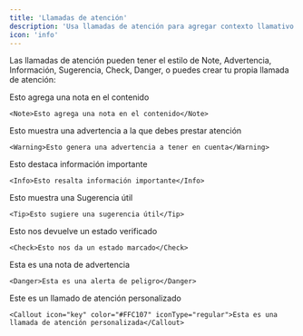 ```yaml
---
title: 'Llamadas de atención'
description: 'Usa llamadas de atención para agregar contexto llamativo a tu contenido'
icon: 'info'
---
```


Las llamadas de atención pueden tener el estilo de Note, Advertencia, Información, Sugerencia, Check, Danger, o puedes crear tu propia llamada de atención:

<Note>Esto agrega una nota en el contenido</Note>

```mdx
<Note>Esto agrega una nota en el contenido</Note>
```

<Warning>Esto muestra una advertencia a la que debes prestar atención</Warning>

```mdx
<Warning>Esto genera una advertencia a tener en cuenta</Warning>
```

<Info>Esto destaca información importante</Info>

```mdx
<Info>Esto resalta información importante</Info>
```

<Tip>Esto muestra una Sugerencia útil</Tip>

```mdx
<Tip>Esto sugiere una sugerencia útil</Tip>
```

<Check>Esto nos devuelve un estado verificado</Check>

```mdx
<Check>Esto nos da un estado marcado</Check>
```

<Danger>Esta es una nota de advertencia</Danger>

```mdx
<Danger>Esta es una alerta de peligro</Danger>
```

<Callout icon="key" color="#FFC107" iconType="regular"> Este es un llamado de atención personalizado</Callout>

```mdx wrap
<Callout icon="key" color="#FFC107" iconType="regular">Esta es una llamada de atención personalizada</Callout>
```
